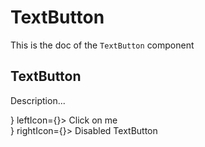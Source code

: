 <!--- TextButton.stories.mdx --->


<Meta title="TextButton" component={TextButton} />

# TextButton

This is the doc of the `TextButton` component

## TextButton

Description...

<Canvas>
  <Story name="base">
    <div>
      <TextButton rightIcon={<NextIcon />} leftIcon={<BackIcon />}>
        Click on me
      </TextButton>
    </div>
    <div>
      <TextButton disabled leftIcon={<BackIcon />} rightIcon={<NextIcon />}>
        Disabled TextButton
      </TextButton>
    </div>
  </Story>
</Canvas>
